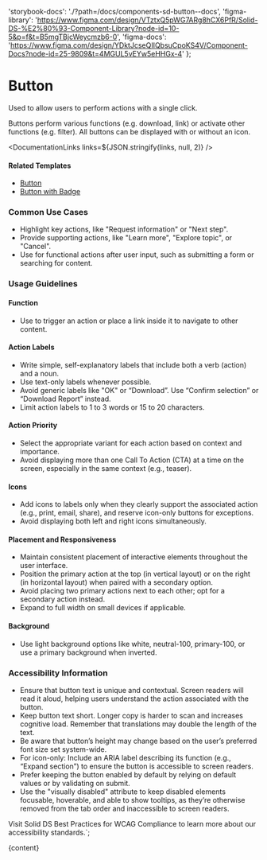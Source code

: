 

  'storybook-docs': './?path=/docs/components-sd-button--docs',
  'figma-library':
    'https://www.figma.com/design/VTztxQ5pWG7ARg8hCX6PfR/Solid-DS-%E2%80%93-Component-Library?node-id=10-5&p=f&t=B5mgTBjcWeycmzb6-0',
  'figma-docs':
    'https://www.figma.com/design/YDktJcseQIIQbsuCpoKS4V/Component-Docs?node-id=25-9809&t=4MGUL5vEYw5eHHGx-4'
};

# Button

Used to allow users to perform actions with a single click.

Buttons perform various functions (e.g. download, link) or activate other functions (e.g. filter). All buttons can be displayed with or without an icon.

<DefaultStory />

<DocumentationLinks links=${JSON.stringify(links, null, 2)} />

#### Related Templates

- [Button](./?path=/docs/templates-button--docs)
- [Button with Badge](./?path=/docs/templates-badge--docs#button-with-badge)

### Common Use Cases

- Highlight key actions, like "Request information" or "Next step".
- Provide supporting actions, like "Learn more", "Explore topic", or "Cancel".
- Use for functional actions after user input, such as submitting a form or searching for content.

### Usage Guidelines

#### Function

- Use to trigger an action or place a link inside it to navigate to other content.

#### Action Labels

- Write simple, self-explanatory labels that include both a verb (action) and a noun.
- Use text-only labels whenever possible.
- Avoid generic labels like "OK" or “Download”. Use “Confirm selection” or “Download Report” instead.
- Limit action labels to 1 to 3 words or 15 to 20 characters.

#### Action Priority

- Select the appropriate variant for each action based on context and importance.
- Avoid displaying more than one Call To Action (CTA) at a time on the screen, especially in the same context (e.g., teaser).

#### Icons

- Add icons to labels only when they clearly support the associated action (e.g., print, email, share), and reserve icon-only buttons for exceptions.
- Avoid displaying both left and right icons simultaneously.

#### Placement and Responsiveness

- Maintain consistent placement of interactive elements throughout the user interface.
- Position the primary action at the top (in vertical layout) or on the right (in horizontal layout) when paired with a secondary option.
- Avoid placing two primary actions next to each other; opt for a secondary action instead.
- Expand to full width on small devices if applicable.

#### Background

- Use light background options like white, neutral-100, primary-100, or use a primary background when inverted.

### Accessibility Information

- Ensure that button text is unique and contextual. Screen readers will read it aloud, helping users understand the action associated with the button.
- Keep button text short. Longer copy is harder to scan and increases cognitive load. Remember that translations may double the length of the text.
- Be aware that button’s height may change based on the user’s preferred font size set system-wide.
- For icon-only: Include an ARIA label describing its function (e.g., “Expand section”) to ensure the button is accessible to screen readers.
- Prefer keeping the button enabled by default by relying on default values or by validating on submit.
- Use the "visually disabled" attribute to keep disabled elements focusable, hoverable, and able to show tooltips, as they’re otherwise removed from the tab order and inaccessible to screen readers.

Visit <sd-link href="https://www.figma.com/design/VTztxQ5pWG7ARg8hCX6PfR/Solid-DS-%E2%80%93-Component-Library?node-id=38262-58412&t=1qhfYXrbNhSCYCzZ-4" target="_blank">Solid DS Best Practices for WCAG Compliance</sd-link> to learn more about our accessibility standards.`;

<Meta title="Components/sd-button/Overview" />

<OverviewFormatter story={SdButtonStories.Default}>{content}</OverviewFormatter>
